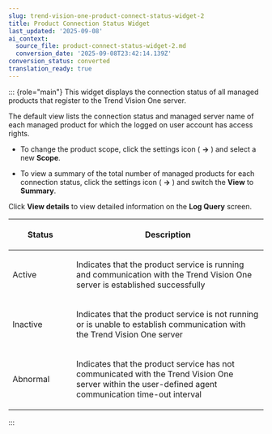 ```yaml
---
slug: trend-vision-one-product-connect-status-widget-2
title: Product Connection Status Widget
last_updated: '2025-09-08'
ai_context:
  source_file: product-connect-status-widget-2.md
  conversion_date: '2025-09-08T23:42:14.139Z'
conversion_status: converted
translation_ready: true
---
```


::: {role="main"}
This widget displays the connection status of all managed products that register to the Trend Vision One server.

The default view lists the connection status and managed server name of each managed product for which the logged on user account has access rights.

- To change the product scope, click the settings icon ( **→** ) and select a new **Scope**.

- To view a summary of the total number of managed products for each connection status, click the settings icon ( **→** ) and switch the **View** to **Summary**.

Click **View details** to view detailed information on the **Log Query** screen.

<table>
<colgroup>
<col style="width: 25%" />
<col style="width: 75%" />
</colgroup>
<thead>
<tr>
<th><p>Status</p></th>
<th><p>Description</p></th>
</tr>
</thead>
<tbody>
<tr>
<td><p>Active</p></td>
<td><p>Indicates that the product service is running and communication with the Trend Vision One server is established successfully</p></td>
</tr>
<tr>
<td><p>Inactive</p></td>
<td><p>Indicates that the product service is not running or is unable to establish communication with the Trend Vision One server</p></td>
</tr>
<tr>
<td><p>Abnormal</p></td>
<td><p>Indicates that the product service has not communicated with the Trend Vision One server within the user-defined agent communication time-out interval</p></td>
</tr>
</tbody>
</table>
:::
